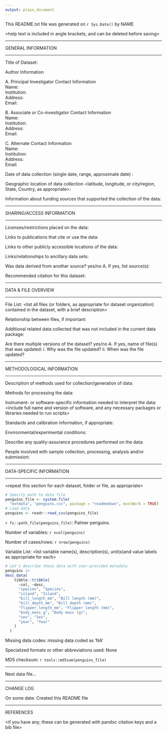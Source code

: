 ```yaml
---
output: plain_document
---
```


This README.txt file was generated on `r Sys.Date()` by NAME

<help text is included in angle brackets, and can be deleted before saving>

-------------------- 

GENERAL INFORMATION 

------------------

Title of Dataset:

Author Information <note in markdown you can force a linebreak by ending a line with two spaces>  
	A. Principal Investigator Contact Information  
		Name:  
		Institution:  
		Address:  
		Email:  

	B. Associate or Co-investigator Contact Information  
		Name:  
		Institution:  
		Address:  
		Email:  

	C. Alternate Contact Information  
		Name:  
		Institution:  
		Address:  
		Email:  

Date of data collection (single date, range, approximate date) <suggested format YYYY-MM-DD>:

Geographic location of data collection <latitude, longitude, or city/region, State, Country, as appropriate>:

Information about funding sources that supported the collection of the data:

--------------------------

SHARING/ACCESS INFORMATION

--------------------------

Licenses/restrictions placed on the data:

Links to publications that cite or use the data:

Links to other publicly accessible locations of the data:

Links/relationships to ancillary data sets:

Was data derived from another source? yes/no
	A. If yes, list source(s):

Recommended citation for this dataset:

--------------------

DATA & FILE OVERVIEW

--------------------

File List:
<list all files (or folders, as appropriate for dataset organization) contained in the dataset, with a brief description>

Relationship between files, if important:

Additional related data collected that was not included in the current data package:

Are there multiple versions of the dataset? yes/no
	A. If yes, name of file(s) that was updated:
		i. Why was the file updated?
		ii. When was the file updated?

--------------------------

METHODOLOGICAL INFORMATION

--------------------------

Description of methods used for collection/generation of data:
<Include links or references to publications or other documentation containing experimental design or protocols used in data collection>

Methods for processing the data:
<describe how the submitted data were generated from the raw or collected data>

Instrument- or software-specific information needed to interpret the data:
<include full name and version of software, and any necessary packages or libraries needed to run scripts>

Standards and calibration information, if appropriate:

Environmental/experimental conditions:

Describe any quality-assurance procedures performed on the data:

People involved with sample collection, processing, analysis and/or submission:

--------------------------

DATA-SPECIFIC INFORMATION

--------------------------

<repeat this section for each dataset, folder or file, as appropriate>

```r
# Specify path to data file
penguins_file <- system.file(
  "extdata", "penguins.csv", package = "readmedown", mustWork = TRUE)
# Load data
penguins <- readr::read_csv(penguins_file)
```

`r fs::path_file(penguins_file)`: Palmer penguins.

Number of variables: `r ncol(penguins)`

Number of cases/rows: `r nrow(penguins)`

Variable List:
<list variable name(s), description(s), unit(s)and value labels as appropriate for each>

```r
# Let's describe these data with user-provided metadata
penguins |>
desc_data(
    tibble::tribble(
      ~col, ~desc,
      "species", "Species",
      "island", "Island",
      "bill_length_mm", "Bill length (mm)",
      "bill_depth_mm", "Bill depth (mm)",
      "flipper_length_mm", "Flipper length (mm)",
      "body_mass_g", "Body mass (g)",
      "sex", "Sex",
      "year", "Year"
    )
  )
```


Missing data codes: missing data coded as 'NA'

Specialized formats or other abbreviations used: None

MD5 checksum: `r tools::md5sum(penguins_file)`

--------------------------

Next data file...

--------------------------

CHANGE LOG

On some date: Created this README file

--------------------------

REFERENCES

<if you have any; these can be generated with pandoc citation keys and a bib file>
